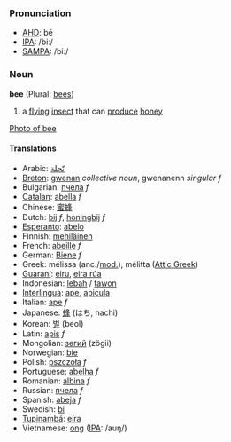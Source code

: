 ===Pronunciation===
*[[w:AHD|AHD]]: bē
*[[w:IPA|IPA]]: /biː/
*[[w:SAMPA|SAMPA]]: /bi:/

===Noun===
'''bee''' (Plural: [[bees]])

#a [[fly]]ing [[insect]] that can [[produce]] [[honey]]

[[image:bee on flower.jpg|Photo of bee]]

====Translations====
*Arabic: [[نّحلة]]
*[[Breton]]: [[gwenan]] ''collective noun'', gwenanenn ''singular f''
*Bulgarian: [[пчела]] ''f''
*[[Catalan]]: [[abella]] ''f''
*Chinese: [[蜜蜂]]
*Dutch: [[bij]] ''f'', [[honingbij]] ''f''
*[[Esperanto]]: [[abelo]]
*Finnish: [[mehiläinen]]
*French: [[abeille]] ''f''
*German: [[Biene]] ''f''
*Greek: m&eacute;lissa (anc./[[w:Modern Greek|mod.]]), m&eacute;litta ([[w:Attic Greek|Attic Greek]])
*[[Guaraní]]: [[eiru]], [[eira rúa]]
*Indonesian: [[lebah]] / [[tawon]]
*[[Interlingua]]: [[ape]], [[apicula]]
*Italian: [[ape]] ''f''
*Japanese: [[蜂]] (はち, hachi)
*Korean: [[벌]] (beol)
*Latin: [[apis]] ''f''
*Mongolian: [[зөгий]] (z&ouml;gii)
*Norwegian: [[bie]]
*Polish: [[pszczoła]] ''f''
*Portuguese: [[abelha]] ''f''
*Romanian: [[albina]] ''f''
*Russian: [[пчела]] ''f''
*Spanish: [[abeja]] ''f''
*Swedish: [[bi]]
*[[Tupinambá]]: [[eíra]]
*Vietnamese: [[ong]] ([[International Phonetic Alphabet|IPA]]: /auŋ/)